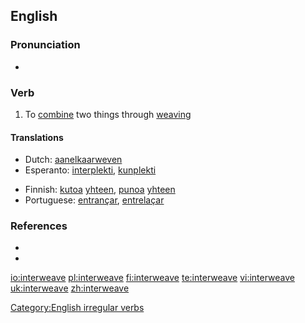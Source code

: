 ==English==

===Pronunciation===
* {{IPA|/'ɪntərwiːv/}}

===Verb===
{{en-verb|interweaves|interweaving|'''[[interwove]]''' or '''[[interweaved]]'''|interwoven}}

# To [[combine]] two things through [[weaving]]

====Translations====
{{trans-top|to combine two things through weaving}}
* Dutch: [[aanelkaarweven]]
* Esperanto: [[interplekti]], [[kunplekti]]
{{trans-mid}}
* Finnish: [[kutoa]] [[yhteen]], [[punoa]] [[yhteen]]
* Portuguese: [[entrançar]], [[entrelaçar]]
{{trans-bottom}}

===References===
* {{R:Century 1911}}
* {{R:Webster 1913}}

[[Category:English irregular verbs]]

[[io:interweave]]
[[pl:interweave]]
[[fi:interweave]]
[[te:interweave]]
[[vi:interweave]]
[[uk:interweave]]
[[zh:interweave]]